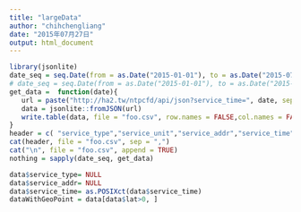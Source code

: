 ```yaml
---
title: "largeData"
author: "chihchengliang"
date: "2015年07月27日"
output: html_document
---
```


```r
library(jsonlite)
date_seq = seq.Date(from = as.Date("2015-01-01"), to = as.Date("2015-07-26"),by = "days")
# date_seq = seq.Date(from = as.Date("2015-01-01"), to = as.Date("2015-01-05"),by = "days")
get_data =  function(date){
   url = paste("http://ha2.tw/ntpcfd/api/json?service_time=", date, sep = "")
   data = jsonlite::fromJSON(url)
   write.table(data, file = "foo.csv", row.names = FALSE,col.names = FALSE,  append = TRUE, sep = ",")
}
header = c( "service_type","service_unit","service_addr","service_time","lat","lng")
cat(header, file = "foo.csv", sep = ",")
cat("\n", file = "foo.csv", append = TRUE)
nothing = sapply(date_seq, get_data)
```

```r
data$service_type= NULL
data$service_addr= NULL
data$service_time= as.POSIXct(data$service_time)
dataWithGeoPoint = data[data$lat>0, ]

```



